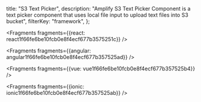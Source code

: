   title: "S3 Text Picker",
  description: "Amplify S3 Text Picker Component is a text picker component that uses local file input to upload text files into S3 bucket",
  filterKey: "framework",
};






<Fragments fragments={{react: react1f66fe6be10fcb0e8f4ecf677b3575251c}} />



<Fragments fragments={{angular: angular1f66fe6be10fcb0e8f4ecf677b357525ad}} />



<Fragments fragments={{vue: vue1f66fe6be10fcb0e8f4ecf677b357525b4}} />



<Fragments fragments={{ionic: ionic1f66fe6be10fcb0e8f4ecf677b357525ab}} />